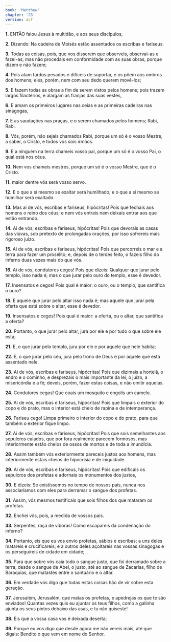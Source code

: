 ```yaml
---
book: 'Matthew'
chapter: '23'
version: acf
---
```


**1.** ENTÃO falou Jesus à multidão, e aos seus discípulos,

**2.** Dizendo: Na cadeira de Moisés estão assentados os escribas e fariseus.

**3.** Todas as coisas, pois, que vos disserem que observeis, observai-as e fazei-as; mas não procedais em conformidade com as suas obras, porque dizem e não fazem;

**4.** Pois atam fardos pesados e difíceis de suportar, e os põem aos ombros dos homens; eles, porém, nem com seu dedo querem movê-los;

**5.** E fazem todas as obras a fim de serem vistos pelos homens; pois trazem largos filactérios, e alargam as franjas das suas vestes,

**6.** E amam os primeiros lugares nas ceias e as primeiras cadeiras nas sinagogas,

**7.** E as saudações nas praças, e o serem chamados pelos homens; Rabi, Rabi.

**8.** Vós, porém, não sejais chamados Rabi, porque um só é o vosso Mestre, a saber, o Cristo, e todos vós sois irmãos.

**9.** E a ninguém na terra chameis vosso pai, porque um só é o vosso Pai, o qual está nos céus.

**10.** Nem vos chameis mestres, porque um só é o vosso Mestre, que é o Cristo.

**11.** maior dentre vós será vosso servo.

**12.** E o que a si mesmo se exaltar será humilhado; e o que a si mesmo se humilhar será exaltado.

**13.** Mas ai de vós, escribas e fariseus, hipócritas! Pois que fechais aos homens o reino dos céus; e nem vós entrais nem deixais entrar aos que estão entrando.

**14.** Ai de vós, escribas e fariseus, hipócritas! Pois que devorais as casas das viúvas, sob pretexto de prolongadas orações; por isso sofrereis mais rigoroso juízo.

**15.** Ai de vós, escribas e fariseus, hipócritas! Pois que percorreis o mar e a terra para fazer um prosélito; e, depois de o terdes feito, o fazeis filho do inferno duas vezes mais do que vós.

**16.** Ai de vós, condutores cegos! Pois que dizeis: Qualquer que jurar pelo templo, isso nada é; mas o que jurar pelo ouro do templo, esse é devedor.

**17.** Insensatos e cegos! Pois qual é maior: o ouro, ou o templo, que santifica o ouro?

**18.** E aquele que jurar pelo altar isso nada é; mas aquele que jurar pela oferta que está sobre o altar, esse é devedor.

**19.** Insensatos e cegos! Pois qual é maior: a oferta, ou o altar, que santifica a oferta?

**20.** Portanto, o que jurar pelo altar, jura por ele e por tudo o que sobre ele está;

**21.** E, o que jurar pelo templo, jura por ele e por aquele que nele habita;

**22.** E, o que jurar pelo céu, jura pelo trono de Deus e por aquele que está assentado nele.

**23.** Ai de vós, escribas e fariseus, hipócritas! Pois que dizimais a hortelã, o endro e o cominho, e desprezais o mais importante da lei, o juízo, a misericórdia e a fé; deveis, porém, fazer estas coisas, e não omitir aquelas.

**24.** Condutores cegos! Que coais um mosquito e engolis um camelo.

**25.** Ai de vós, escribas e fariseus, hipócritas! Pois que limpais o exterior do copo e do prato, mas o interior está cheio de rapina e de intemperança.

**26.** Fariseu cego! Limpa primeiro o interior do copo e do prato, para que também o exterior fique limpo.

**27.** Ai de vós, escribas e fariseus, hipócritas! Pois que sois semelhantes aos sepulcros caiados, que por fora realmente parecem formosos, mas interiormente estão cheios de ossos de mortos e de toda a imundícia.

**28.** Assim também vós exteriormente pareceis justos aos homens, mas interiormente estais cheios de hipocrisia e de iniquidade.

**29.** Ai de vós, escribas e fariseus, hipócritas! Pois que edificais os sepulcros dos profetas e adornais os monumentos dos justos,

**30.** E dizeis: Se existíssemos no tempo de nossos pais, nunca nos associaríamos com eles para derramar o sangue dos profetas.

**31.** Assim, vós mesmos testificais que sois filhos dos que mataram os profetas.

**32.** Enchei vós, pois, a medida de vossos pais.

**33.** Serpentes, raça de víboras! Como escapareis da condenação do inferno?

**34.** Portanto, eis que eu vos envio profetas, sábios e escribas; a uns deles matareis e crucificareis; e a outros deles açoitareis nas vossas sinagogas e os perseguireis de cidade em cidade;

**35.** Para que sobre vós caia todo o sangue justo, que foi derramado sobre a terra, desde o sangue de Abel, o justo, até ao sangue de Zacarias, filho de Baraquias, que matastes entre o santuário e o altar.

**36.** Em verdade vos digo que todas estas coisas hão de vir sobre esta geração.

**37.** Jerusalém, Jerusalém, que matas os profetas, e apedrejas os que te são enviados! Quantas vezes quis eu ajuntar os teus filhos, como a galinha ajunta os seus pintos debaixo das asas, e tu não quiseste!

**38.** Eis que a vossa casa vos é deixada deserta;

**39.** Porque eu vos digo que desde agora me não vereis mais, até que digais: Bendito o que vem em nome do Senhor.
